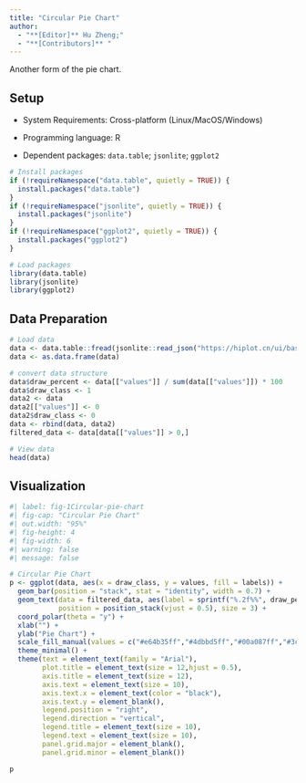 ```yaml
---
title: "Circular Pie Chart"
author:
  - "**[Editor]** Hu Zheng;"
  - "**[Contributors]** "
---
```


Another form of the pie chart.

## Setup

-   System Requirements: Cross-platform (Linux/MacOS/Windows)

-   Programming language: R

-   Dependent packages: `data.table`; `jsonlite`; `ggplot2`

```r
# Install packages
if (!requireNamespace("data.table", quietly = TRUE)) {
  install.packages("data.table")
}
if (!requireNamespace("jsonlite", quietly = TRUE)) {
  install.packages("jsonlite")
}
if (!requireNamespace("ggplot2", quietly = TRUE)) {
  install.packages("ggplot2")
}

# Load packages
library(data.table)
library(jsonlite)
library(ggplot2)
```

## Data Preparation

```r
# Load data
data <- data.table::fread(jsonlite::read_json("https://hiplot.cn/ui/basic/circular-pie-chart/data.json")$exampleData$textarea[[1]])
data <- as.data.frame(data)

# convert data structure
data$draw_percent <- data[["values"]] / sum(data[["values"]]) * 100
data$draw_class <- 1
data2 <- data
data2[["values"]] <- 0
data2$draw_class <- 0
data <- rbind(data, data2)
filtered_data <- data[data[["values"]] > 0,]

# View data
head(data)
```

## Visualization

```r
#| label: fig-1Circular-pie-chart
#| fig-cap: "Circular Pie Chart"
#| out.width: "95%"
#| fig-height: 4
#| fig-width: 6
#| warning: false
#| message: false

# Circular Pie Chart
p <- ggplot(data, aes(x = draw_class, y = values, fill = labels)) +
  geom_bar(position = "stack", stat = "identity", width = 0.7) +
  geom_text(data = filtered_data, aes(label = sprintf("%.2f%%", draw_percent)),
            position = position_stack(vjust = 0.5), size = 3) +
  coord_polar(theta = "y") +
  xlab("") +
  ylab("Pie Chart") +
  scale_fill_manual(values = c("#e64b35ff","#4dbbd5ff","#00a087ff","#3c5488ff","#f39b7fff")) +
  theme_minimal() +
  theme(text = element_text(family = "Arial"),
        plot.title = element_text(size = 12,hjust = 0.5),
        axis.title = element_text(size = 12),
        axis.text = element_text(size = 10),
        axis.text.x = element_text(color = "black"),
        axis.text.y = element_blank(),
        legend.position = "right",
        legend.direction = "vertical",
        legend.title = element_text(size = 10),
        legend.text = element_text(size = 10),
        panel.grid.major = element_blank(),
        panel.grid.minor = element_blank())

p
```


